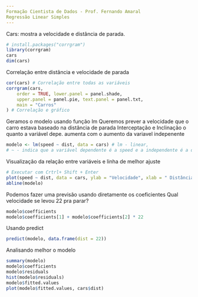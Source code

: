 ```yaml
---
Formação Cientista de Dados - Prof. Fernando Amaral
Regressão Linear Simples
---
```


Cars: mostra a velocidade e distância de parada. 
```r
# install.packages("corrgram")
library(corrgram)
cars
dim(cars)
```
Correlação entre distância e velocidade de parada
```r
cor(cars) # Correlação entre todas as variáveis
corrgram(cars,
    order = TRUE, lower.panel = panel.shade,
    upper.panel = panel.pie, text.panel = panel.txt,
    main = "Carros"
) # Correlação e gráfico
```
Geramos o modelo usando função lm
Queremos prever a velocidade que o carro estava baseado na distância de parada
Interceptação e Inclinação o quanto a variável depe. aumenta com o aumento da variavel indepenente
```r
modelo <- lm(speed ~ dist, data = cars) # lm - linear,
# ~ - indica que a variável dependente é a speed e a independente é a dist
```
Visualização da relação entre variáveis e linha de melhor ajuste
```r
# Executar com Crtrl+ Shift + Enter
plot(speed ~ dist, data = cars, ylab = "Velocidade", xlab = " Distância", main = "Carros")
abline(modelo)
```
Podemos fazer uma previsão usando diretamente os coeficientes
Qual velocidade se levou 22 pra parar?
```r
modelo$coefficients
modelo$coefficients[1] + modelo$coefficients[2] * 22
```
Usando predict
```r
predict(modelo, data.frame(dist = 22))
```
Analisando melhor o modelo
```r
summary(modelo)
modelo$coefficients
modelo$residuals
hist(modelo$residuals)
modelo$fitted.values
plot(modelo$fitted.values, cars$dist)
```


